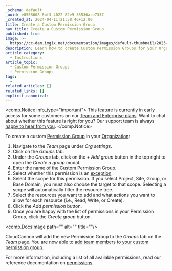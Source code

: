 ```yaml
---
_schema: default
_uuid: e8558608-8bf3-4022-82e9-35536ace7337
_created_at: 2024-04-11T21:38:46+12:00
title: Create a Custom Permission Group
nav_title: Create a Custom Permission Group
published: true
image: >-
  https://cc-dam.imgix.net/documentation/images/default-thumbnail/2023-Q4/CloudCannon-Documentation-Thumbnail.png
description: Learn how to create Custom Permission Groups for your Organization.
article_category:
  - Instructions
article_topic:
  - Custom Permission Groups
  - Permission Groups
tags:
  -
related_articles: []
related_links: []
explicit_canonical:
---
```

<comp.Notice info_type="important">
  This feature is currently in early access for some customers on our [Team and Enterprise plans](/pricing/). Want to chat about whether this feature is right for you? Our support team is always <a href="mailto:success@cloudcannon.com?subject=A%20question%20about%20custom%20Permission%20Groups" rel="noreferrer">happy to hear from you</a>.
</comp.Notice>

To create a custom [Permission Group](/documentation/articles/what-are-permission-groups/) in your [Organization](/documentation/articles/what-is-an-organization/):

1. Navigate to the *Team* page under *Org settings*.
2. Click on the *Groups* tab.
3. Under the *Groups* tab, click on the *\+ Add group* button in the top right to open the *Create a group* modal.
4. Enter the name of the Custom Permission Group.
5. Select whether this permission is an <a href="https://real-violin.cloudvent.net/documentation/articles/what-are-custom-permission-groups/#exceptions" target="_blank" rel="noopener">exception</a>.
6. Select the scope for this permission. If you select Project, Site, Group, or Base Domain, you must also choose the target to that scope. Selecting a scope will automatically filter the resource tree.
7. Select the resources you want to add and what actions you want to allow for each resource (i.e., Read, Write, or Create).
8. Click the *Add permission* button.
9. Once you are happy with the list of permissions in your Permission Group, click the *Create group* button.

<comp.DocsImage path="" alt="" title=""/>

CloudCannon will add the new Permission Group to the *Groups* tab on the *Team* page. You are now able to [add team members to your custom permission group](/documentation/articles/add-a-team-member-to-a-permission-group/).

For more information, including a list of all available permissions, read our reference documentation on [permissions](/documentation/articles/permissions-reference/).